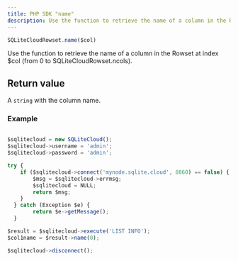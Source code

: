 ```yaml
---
title: PHP SDK "name"
description: Use the function to retrieve the name of a column in the Rowset at index $col (from 0 to SQLiteCloudRowset.ncols).
---
```


```js
SQLiteCloudRowset.name($col)
```

Use the function to retrieve the name of a column in the Rowset at index $col (from 0 to SQLiteCloudRowset.ncols).

## Return value
A `string` with the column name.

### Example
```js

$sqlitecloud = new SQLiteCloud();
$sqlitecloud->username = 'admin';
$sqlitecloud->password = 'admin';

try {
	if ($sqlitecloud->connect('mynode.sqlite.cloud', 8860) == false) {
		$msg = $sqlitecloud->errmsg;
		$sqlitecloud = NULL;
		return $msg;
	}
  } catch (Exception $e) {
		return $e->getMessage();
  }

$result = $sqlitecloud->execute('LIST INFO');
$col1name = $result->name(0);

$sqlitecloud->disconnect();
```